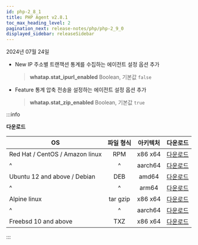 ```yaml
---
id: php-2_8_1
title: PHP Agent v2.8.1
toc_max_heading_level: 2
pagination_next: release-notes/php/php-2_9_0
displayed_sidebar: releaseSidebar
---
```


2024년 07월 24일

- <Status>New</Status> IP 주소별 트랜잭션 통계를 수집하는 에이전트 설정 옵션 추가

  > **whatap.stat_ipurl_enabled** <span class='type'>Boolean</span>, 기본값 `false`

- <Status>Feature</Status> 통계 압축 전송을 설정하는 에이전트 설정 옵션 추가

  > **whatap.stat_zip_enabled** <span class='type'>Boolean</span>, 기본값 `true`

:::info

**다운로드**

| OS | 파일 형식 | 아키텍처 | 다운로드 |
| - | :-: | :-: | :-: |
| Red Hat / CentOS / Amazon linux | RPM | x86 x64 | [다운로드](https://repo.whatap.io/centos/6/x86_64/whatap-php-2.8-1.x86_64.rpm) |
| \^ | \^ | aarch64 | [다운로드](https://repo.whatap.io/centos/7/aarch64/whatap-php-2.8-1.aarch64.rpm) |
| Ubuntu 12 and above / Debian | DEB | amd64 | [다운로드](https://repo.whatap.io/debian/unstable/whatap-php_2.8.1_amd64.deb) |
| \^ | \^ | arm64 | [다운로드](https://repo.whatap.io/debian/unstable/whatap-php_2.8.1_arm64.deb) |
| Alpine linux | tar gzip | x86 x64 | [다운로드](https://repo.whatap.io/alpine/x86_64/whatap-php-2.8.1.tar.gz) |
| \^ | \^ | aarch64 | [다운로드](https://repo.whatap.io/alpine/aarch64/whatap-php-2.8.1.tar.gz) |
| Freebsd 10 and above | TXZ | x86 x64 | [다운로드](https://repo.whatap.io/freebsd/10/whatap-php-2.8.1.txz) |

:::
